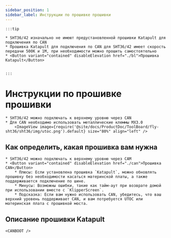 ```yaml
---
sidebar_position: 1
sidebar_label: Инструкции по прошивке прошивки
---
```





    :::tip

    * SHT36/42 изначально не имеют предустановленной прошивки Katapult для подключения по CAN
    * Прошивка Katapult для подключения по CAN для SHT36/42 имеет скорость передачи 500K и 1M, при необходимости можно прошить самостоятельно
    * <Button variant="contained" disableElevation href="./bl">Прошивка Katapult</Button>


    :::

# Инструкции по прошивке прошивки

    * SHT36/42 можно подключать к верхнему уровню через CAN
    * Для CAN необходимо использовать металлические клеммы MX3.0
        <ImageView image={require('@site/docs/ProductDoc/ToolBoard/fly-sht36/sht36/img/utoc.png').default} size="80%" align="left" />

## Как определить, какая прошивка вам нужна

    * SHT36/42 можно подключать к верхнему уровню через CAM
    * <Button variant="contained" disableElevation href="./can">Прошивка CAN</Button>
        * Плюсы: Если установлена прошивка `Katapult`, можно обновлять прошивку без необходимости касаться материнской платы, а также поддерживается подключение по шине.
        * Минусы: Возможны ошибки, такие как тайм-аут при возврате домой при использовании вместе с `KlipperScreen`.
        * Подсказка: Если вам нужно использовать CAN, убедитесь, что ваш верхний уровень поддерживает CAN, и вам потребуется UTOC или материнская плата с прошивкой моста.


## Описание прошивки Katapult

    <CANBOOT />